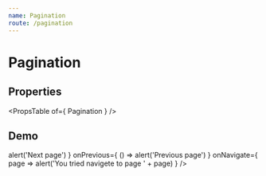 ```yaml
---
name: Pagination
route: /pagination
---
```



# Pagination

## Properties
<PropsTable of={ Pagination } />

## Demo
<Playground>
    <Pagination
        pages={ 5 }
        active={ 3 }
        onNext={ () => alert('Next page') }
        onPrevious={ () => alert('Previous page') }
        onNavigate={ page => alert('You tried navigete to page ' + page) }
    />
</Playground>
